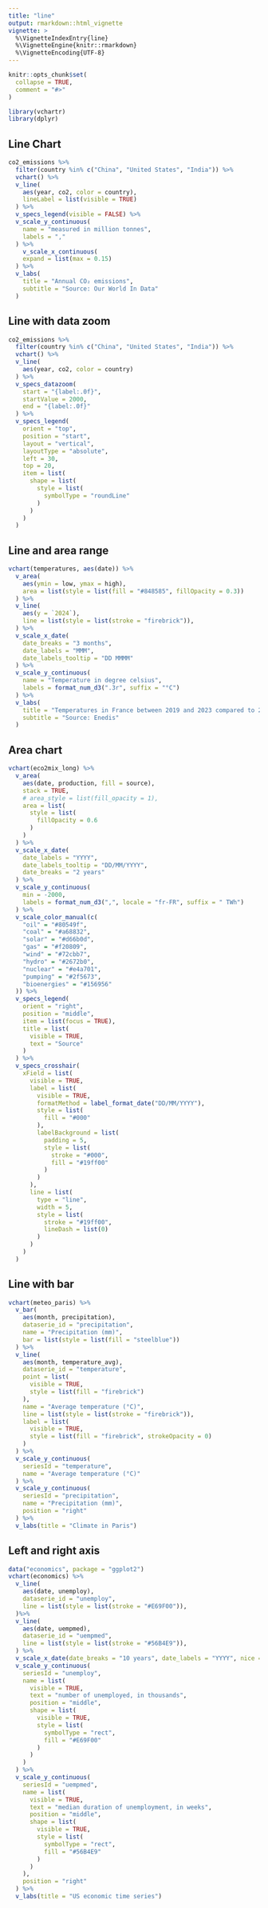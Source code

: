 ```yaml
---
title: "line"
output: rmarkdown::html_vignette
vignette: >
  %\VignetteIndexEntry{line}
  %\VignetteEngine{knitr::rmarkdown}
  %\VignetteEncoding{UTF-8}
---
```


```r
knitr::opts_chunk$set(
  collapse = TRUE,
  comment = "#>"
)
```

```r
library(vchartr)
library(dplyr)
```


## Line Chart

```r
co2_emissions %>% 
  filter(country %in% c("China", "United States", "India")) %>% 
  vchart() %>% 
  v_line(
    aes(year, co2, color = country),
    lineLabel = list(visible = TRUE)
  ) %>% 
  v_specs_legend(visible = FALSE) %>% 
  v_scale_y_continuous(
    name = "measured in million tonnes", 
    labels = ","
  ) %>% 
    v_scale_x_continuous(
    expand = list(max = 0.15)
  ) %>% 
  v_labs(
    title = "Annual CO₂ emissions",
    subtitle = "Source: Our World In Data"
  )
```


## Line with data zoom

```r
co2_emissions %>% 
  filter(country %in% c("China", "United States", "India")) %>% 
  vchart() %>% 
  v_line(
    aes(year, co2, color = country)
  ) %>% 
  v_specs_datazoom(
    start = "{label:.0f}",
    startValue = 2000, 
    end = "{label:.0f}"
  ) %>% 
  v_specs_legend(
    orient = "top",
    position = "start",
    layout = "vertical",
    layoutType = "absolute",
    left = 30,
    top = 20,
    item = list(
      shape = list(
        style = list(
          symbolType = "roundLine"
        )
      )
    )
  )
```



## Line and area range

```r
vchart(temperatures, aes(date)) %>% 
  v_area(
    aes(ymin = low, ymax = high),
    area = list(style = list(fill = "#848585", fillOpacity = 0.3))
  ) %>% 
  v_line(
    aes(y = `2024`), 
    line = list(style = list(stroke = "firebrick")),
  ) %>%
  v_scale_x_date(
    date_breaks = "3 months", 
    date_labels = "MMM",
    date_labels_tooltip = "DD MMMM"
  ) %>% 
  v_scale_y_continuous(
    name = "Temperature in degree celsius",
    labels = format_num_d3(".3r", suffix = "°C")
  ) %>% 
  v_labs(
    title = "Temperatures in France between 2019 and 2023 compared to 2024",
    subtitle = "Source: Enedis"
  )
```


## Area chart

```r
vchart(eco2mix_long) %>% 
  v_area(
    aes(date, production, fill = source),
    stack = TRUE,
    # area_style = list(fill_opacity = 1),
    area = list(
      style = list(
        fillOpacity = 0.6
      )
    )
  ) %>%
  v_scale_x_date(
    date_labels = "YYYY",
    date_labels_tooltip = "DD/MM/YYYY",
    date_breaks = "2 years"
  ) %>% 
  v_scale_y_continuous(
    min = -2000,
    labels = format_num_d3(",", locale = "fr-FR", suffix = " TWh")
  ) %>% 
  v_scale_color_manual(c(
    "oil" = "#80549f",
    "coal" = "#a68832",
    "solar" = "#d66b0d",
    "gas" = "#f20809",
    "wind" = "#72cbb7",
    "hydro" = "#2672b0",
    "nuclear" = "#e4a701",
    "pumping" = "#2f5673",
    "bioenergies" = "#156956"
  )) %>% 
  v_specs_legend(
    orient = "right",
    position = "middle",
    item = list(focus = TRUE),
    title = list(
      visible = TRUE,
      text = "Source"
    )
  ) %>% 
  v_specs_crosshair(
    xField = list(
      visible = TRUE,
      label = list(
        visible = TRUE, 
        formatMethod = label_format_date("DD/MM/YYYY"),
        style = list(
          fill = "#000"
        ),
        labelBackground = list(
          padding = 5,
          style = list(
            stroke = "#000",
            fill = "#19ff00"
          )
        )
      ),
      line = list(
        type = "line",
        width = 5,
        style = list(
          stroke = "#19ff00",
          lineDash = list(0)
        )
      )
    )
  )
```



## Line with bar

```r
vchart(meteo_paris) %>% 
  v_bar(
    aes(month, precipitation),
    dataserie_id = "precipitation",
    name = "Precipitation (mm)",
    bar = list(style = list(fill = "steelblue"))
  ) %>% 
  v_line(
    aes(month, temperature_avg),
    dataserie_id = "temperature", 
    point = list(
      visible = TRUE,
      style = list(fill = "firebrick")
    ),
    name = "Average temperature (°C)",
    line = list(style = list(stroke = "firebrick")),
    label = list(
      visible = TRUE,
      style = list(fill = "firebrick", strokeOpacity = 0)
    )
  ) %>% 
  v_scale_y_continuous(
    seriesId = "temperature",
    name = "Average temperature (°C)"
  ) %>% 
  v_scale_y_continuous(
    seriesId = "precipitation",
    name = "Precipitation (mm)",
    position = "right"
  ) %>% 
  v_labs(title = "Climate in Paris")
```



## Left and right axis

```r
data("economics", package = "ggplot2")
vchart(economics) %>% 
  v_line(
    aes(date, unemploy),
    dataserie_id = "unemploy",
    line = list(style = list(stroke = "#E69F00")),
  )%>% 
  v_line(
    aes(date, uempmed),
    dataserie_id = "uempmed",
    line = list(style = list(stroke = "#56B4E9")),
  ) %>% 
  v_scale_x_date(date_breaks = "10 years", date_labels = "YYYY", nice = FALSE) %>% 
  v_scale_y_continuous(
    seriesId = "unemploy",
    name = list(
      visible = TRUE,
      text = "number of unemployed, in thousands",
      position = "middle",
      shape = list(
        visible = TRUE,
        style = list(
          symbolType = "rect",
          fill = "#E69F00"
        )
      )
    )
  ) %>% 
  v_scale_y_continuous(
    seriesId = "uempmed",
    name = list(
      visible = TRUE,
      text = "median duration of unemployment, in weeks",
      position = "middle",
      shape = list(
        visible = TRUE,
        style = list(
          symbolType = "rect",
          fill = "#56B4E9"
        )
      )
    ),
    position = "right"
  ) %>% 
  v_labs(title = "US economic time series")
```

